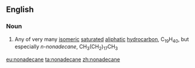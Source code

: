 ==English==

===Noun===
{{en-noun}}

# {{context|organic compound|lang=en}} Any of very many [[isomeric]] [[saturated]] [[aliphatic]] [[hydrocarbon]], C<sub>19</sub>H<sub>40</sub>, but especially ''n-nonadecane'', CH<sub>3</sub>(CH<sub>2</sub>)<sub>17</sub>CH<sub>3</sub>

[[eu:nonadecane]]
[[ta:nonadecane]]
[[zh:nonadecane]]